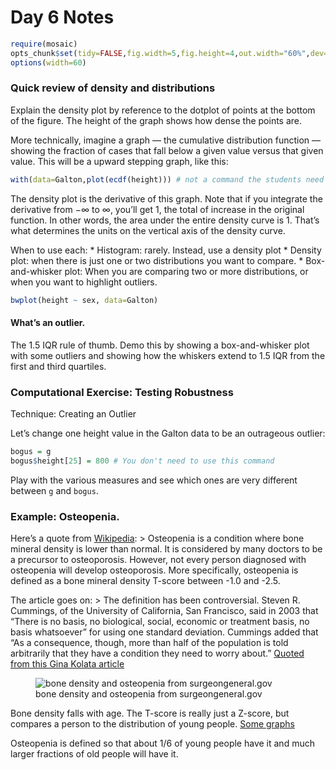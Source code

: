 # Day 6 Notes

```r
require(mosaic)
opts_chunk$set(tidy=FALSE,fig.width=5,fig.height=4,out.width="60%",dev="svg")
options(width=60)
```


### Quick review of density and distributions

Explain the density plot by reference to the dotplot of points at the bottom of the figure.  The height of the graph shows how dense the points are.

More technically, imagine a graph --- the cumulative distribution function --- showing the fraction of cases that fall below a given value versus that given value.  This will be a upward stepping graph, like this:
```r
with(data=Galton,plot(ecdf(height))) # not a command the students need to know
```
The density plot is the derivative of this graph.  Note that if you integrate the derivative from $-\infty$ to $\infty$, you'll get 1, the total of increase in the original function.  In other words, the area under the entire density curve is 1.  That's what determines the units on the vertical axis of the density curve.

When to use each:
* Histogram: rarely.  Instead, use a density plot
* Density plot: when there is just one or two distributions you want to compare.
* Box-and-whisker plot: When you are comparing two or more distributions, or when you want to highlight outliers.

```r
bwplot(height ~ sex, data=Galton)
```


#### What's an outlier.

The 1.5 IQR rule of thumb.  Demo this by showing a box-and-whisker plot with some outliers and showing how the whiskers extend to 1.5 IQR from the first and third quartiles.

### Computational Exercise: Testing Robustness

Technique: Creating an Outlier

Let's change one height value in the Galton data to be an outrageous outlier:
```r
bogus = g
bogus$height[25] = 800 # You don't need to use this command
```

Play with the various measures and see which ones are very different between `g` and `bogus`.

### Example: Osteopenia.

Here's a quote from [Wikipedia](http://en.wikipedia.org/wiki/Bone_mineral_density): 
> Osteopenia is a condition where bone mineral density is lower than normal. It is considered by many doctors to be a precursor to osteoporosis. However, not every person diagnosed with osteopenia will develop osteoporosis. More specifically, osteopenia is defined as a bone mineral density T-score between -1.0 and -2.5.

The article goes on:
> The definition has been controversial. Steven R. Cummings, of the University of California, San Francisco, said in 2003 that "There is no basis, no biological, social, economic or treatment basis, no basis whatsoever" for using one standard deviation. Cummings added that "As a consequence, though, more than half of the population is told arbitrarily that they have a condition they need to worry about." [Quoted from this Gina Kolata article](http://www.nytimes.com/2003/09/28/us/bone-diagnosis-gives-new-data-but-no-answers.html)

![bone density and osteopenia from surgeongeneral.gov](figure/BoneMineralDensity.gif) 

Bone density falls with age.  The T-score is really just a Z-score, but compares a person to the distribution of young people.  [Some graphs](http://courses.washington.edu/bonephys/opbmd.html)

Osteopenia is defined so that about 1/6 of young people have it and much larger fractions of old people will have it. 


